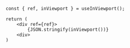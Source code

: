 ```tsx
const { ref, inViewport } = useInViewport();

return (
    <div ref={ref}>
        {JSON.stringify(inViewport())}
    <div>
)
```
